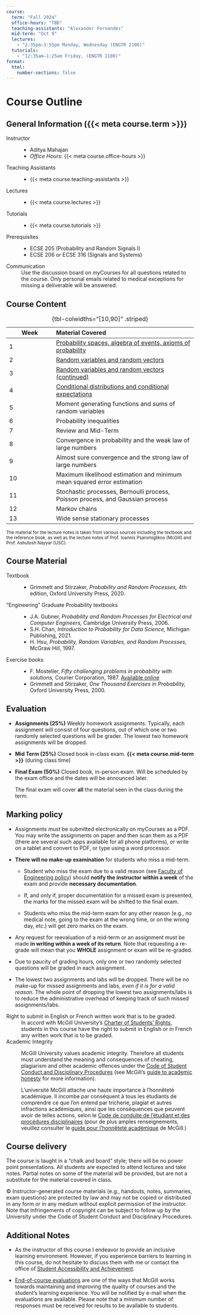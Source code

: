```yaml
---
course:
  term: "Fall 2024"
  office-hours: "TBD"
  teaching-assistants: "Alexander Fernandes"
  mid-term: "Oct 9"
  lectures:
    - "2:35pm–3:55pm Monday, Wednesday (ENGTR 2100)"
  tutorials:
    - "12:35am–1:25am Friday, (ENGTR 2100)"
format: 
  html: 
    number-sections: false
---
```


# Course Outline {.unnumbered}

## General Information ({{< meta course.term >}})

Instructor
: -  Aditya Mahajan 
- *Office Hours*: {{< meta course.office-hours >}}

Teaching Assistants
: - {{< meta course.teaching-assistants >}} 

Lectures
: - {{< meta course.lectures >}} 

Tutorials
: - {{< meta course.tutorials >}} 

Prerequisites
: - ECSE 205 (Probability and Random Signals I)
- ECSE 206 or ECSE 316 (Signals and Systems)


Communication
: [Use the discussion board on myCourses]{.text-info} for all questions related to the course. Only personal emails related to medical exceptions for missing a deliverable will be answered.

<!--
## Graduate Attributes and Learning Outcomes

| Attribute | Description | Status |
|-----------|-------------|--------|
| KB | Knowledge Base for Engineering | Developed |
| PA | Problem Analysis | Developed |
| IN | Investigation | Developed |
| DE | Design | Introduced |

Upon the successful completion of this course, the student students will have demonstrated the ability to:

- Apply time- and frequency-domain tools to analyze linear time-invariant systems (KB, PA)
- Design controllers based on state-space methods and lead-lag compensators to meet time-response specifications (KB, PA, DE)
- Use Matlab to analyze and synthesize controllers for linear time-invariant systems (DE, IN)

-->

## Course Content

| Week | Material Covered | 
|------|:-----------------|
| 1    | [Probability spaces, algebra of events, axioms of probability](probability-spaces.qmd) |
| 2    | [Random variables and random vectors](random-variables.qmd) | 
| 3    | [Random variables and random vectors (continued)](random-variables.qmd) | 
| 4    | [Conditional distributions and conditional expectations](conditional-expectation.qmd) |
| 5    | Moment generating functions and sums of random variables |
| 6    | Probability inequalities |
| 7    | Review and Mid-Term | 
| 8    | Convergence in probability and the weak law of large numbers | 
| 9    | Almost sure convergence and the strong law of large numbers | 
| 10   | Maximum likelihood estimation and minimum mean squared error estimation | 
| 11   | Stochastic processes, Bernoulli process, Poisson process, and Gaussian process
| 12   | Markov chains | 
| 13   | Wide sense stationary processes | 

: {tbl-colwidths="[10,90]" .striped}

<small>[The material for the lecture notes is taken from various sources including the textbook and the reference book, as well as the lecture notes of Prof. Ioannis Psaromiglikos (McGill) and Prof. Ashutosh Nayyar (USC).]{.text-muted}</small>

## Course Material

Textbook
: - Grimmett and Stirzaker, _Probability and Random Processes,_ 4th edition, Oxford University Press, 2020.


"Engineering" Graduate Probability textbooks

: - J.A. Gubner, _Probability and Random Processes for Electrical and Computer Engineers,_ Cambridge University Press, 2006.
- S.H. Chan, _Introduction to Probability for Data Science,_ Michigan Publishing, 2021.
- H. Hsu, _Probability, Random Variables, and Random Processes,_ McGraw Hill, 1997.

Exercise books

: - F. Mosteller, _Fifty challenging problems in probability with solutions,_ Courier Corporation, 1987. [Available online](https://archive.org/details/fiftychallenging00most)
- Grimmett and Stirzaker, _One Thousand Exercises in Probability,_ Oxford University Press, 2000. 


## Evaluation

- **Assignments (25%)** Weekly homework assignments. Typically, each assignment will consist of four questions, out of which one or two randomly selected questions will be grader. The lowest two homework assignments will be dropped.

- **Mid Term (25%)** Closed book in-class exam.
  [**{{< meta course.mid-term >}}**]{.text-danger} (during class time)

- **Final Exam (50%)** Closed book, in-person exam. Will be scheduled by the exam office and the dates will be announced later.

    The final exam will cover **all** the material seen in the class during the term.

## Marking policy

- Assignments must be submitted electronically on myCourses as a PDF. You may write the assignments on paper and then scan them as a PDF (there are several such apps available for all phone platforms), or write on a tablet and convert to PDF, or type using a word processor.

- **There will no make-up examination** for students who miss a mid-term.

  - Student who miss the exam due to a valid reason (see [Faculty of Engineering policy][policy]) should **notify the instructor within a week** of the exam and provide **necessary documentation**.

  - If, and only if, proper documentation for a missed exam is presented, the marks for the missed exam will be shifted to the final exam.

  - Students who miss the mid-term exam for any other reason (e.g., no medical note, going to the exam at the wrong time, or on the wrong day, etc.) will get zero marks on the exam.

- Any request for reevaluation of a mid-term or an assignment must be made **in writing within a week of its return**. Note that requesting a re-grade will mean that you **WHOLE** assignment or exam will be re-graded.

- [Due to paucity of grading hours, only one or two randomly selected questions will be graded in each assignment.]{.text-danger}

- The lowest two assignments and labs will be dropped. There will be no make-up for missed assignments and labs, _even if it is for a valid reason._ The whole point of dropping the lowest two assignments/labs is to reduce the administrative overhead of keeping track of such missed assignments/labs.


Right to submit in English or French written work that is to be graded.
: In accord with McGill University’s [Charter of Students’ Rights][charter], students in this course have the right to submit in English or in French any written work that is to be graded.

Academic Integrity
: McGill University values academic integrity. Therefore all students must understand the meaning and consequences of cheating, plagiarism and other academic offences under the [Code of Student Conduct and Disciplinary Procedures][code] (see McGill’s [guide to academic honesty][guide] for more information).

    L’université McGill attache une haute importance à l’honnêteté académique. Il incombe par conséquent à tous les étudiants de comprendre ce que l’on entend par tricherie, plagiat et autres infractions académiques, ainsi que les conséquences que peuvent avoir de telles actions, selon le [Code de conduite de l’étudiant et des procédures disciplinaires][code] (pour de plus amples renseignements, veuillez consulter le [guide pour l’honnêteté académique][guide] de McGill.)

## Course delivery

The course is taught in a “chalk and board” style; there will be no power point presentations. All students are expected to attend lectures and take notes. Partial notes on some of the material will be provided, but are not a substitute for the material covered in class.

© Instructor-generated course materials (e.g., handouts, notes, summaries, exam questions) are protected by law and may not be copied or distributed in any form or in any medium without explicit permission of the instructor. Note that infringements of copyright can be subject to follow up by the University under the Code of Student Conduct and Disciplinary Procedures.

## Additional Notes

- As the instructor of this course I endeavor to provide an inclusive learning environment. However, if you experience barriers to learning in this course, do not hesitate to discuss them with me or contact the office of [Student Accessibility and Achievement][OSD].

- [End-of-course evaluations][evaluations] are one of the ways that McGill works towards maintaining and improving the quality of courses and the student’s learning experience. You will be notified by e-mail when the evaluations are available. Please note that a minimum number of responses must be received for results to be available to students.


[policy]: https://www.mcgill.ca/engineering/students/undergraduate/courses-registration/exams-assessment/midterms-and-class-tests/adjustments-missed-midterms-and-class-tests

[charter]: https://www.mcgill.ca/secretariat/files/secretariat/charter_of_student_rights_last_approved_october_262017.pdf

[code]: https://www.mcgill.ca/secretariat/files/secretariat/code_of_student_conduct_and_disciplinary_procedures.pdf

[guide]: http://www.mcgill.ca/students/srr/honest/

[evaluations]: http://www.mcgill.ca/mercury/

[OSD]: https://www.mcgill.ca/access-achieve/

